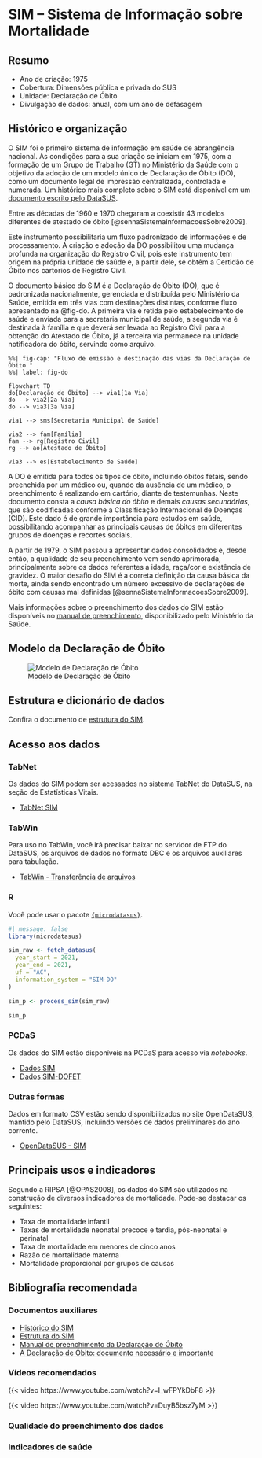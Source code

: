# SIM -- Sistema de Informação sobre Mortalidade

## Resumo

-  Ano de criação: 1975
-  Cobertura: Dimensões pública e privada do SUS
-  Unidade: Declaração de Óbito
-  Divulgação de dados: anual, com um ano de defasagem

## Histórico e organização

O SIM foi o primeiro sistema de informação em saúde de abrangência nacional. As condições para a sua criação se iniciam em 1975, com a formação de um Grupo de Trabalho (GT) no Ministério da Saúde com o objetivo da adoção de um modelo único de Declaração de Óbito (DO), como um documento legal de impressão centralizada, controlada e numerada. Um histórico mais completo sobre o SIM está disponível em um [documento escrito pelo DataSUS](assets/sim/INTRO.pdf).

::::: {.callout}
Entre as décadas de 1960 e 1970 chegaram a coexistir 43 modelos diferentes de atestado de óbito [@sennaSistemaInformacoesSobre2009]. 
:::

Este instrumento possibilitaria um fluxo padronizado de informações e de processamento. A criação e adoção da DO possibilitou uma mudança profunda na organização do Registro Civil, pois este instrumento tem origem na própria unidade de saúde e, a partir dele, se obtêm a Certidão de Óbito nos cartórios de Registro Civil. 

O documento básico do SIM é a Declaração de Óbito (DO), que é padronizada nacionalmente, gerenciada e distribuída pelo Ministério da Saúde, emitida em três vias com destinações distintas, conforme fluxo apresentado na @fig-do. A primeira via é retida pelo estabelecimento de saúde e enviada para a secretaria municipal de saúde, a segunda via é destinada à família e que deverá ser levada ao Registro Civil para a obtenção do Atestado de Óbito, já a terceira via permanece na unidade notificadora do óbito, servindo como arquivo.

```mermaid
%%| fig-cap: "Fluxo de emissão e destinação das vias da Declaração de Óbito "
%%| label: fig-do

flowchart TD
do[Declaração de Óbito] --> via1[1a Via]
do --> via2[2a Via]
do --> via3[3a Via]

via1 --> sms[Secretaria Municipal de Saúde]

via2 --> fam[Família]
fam --> rg[Registro Civil]
rg --> ao[Atestado de Óbito]

via3 --> es[Estabelecimento de Saúde]
```

A DO é emitida para todos os tipos de óbito, incluindo óbitos fetais, sendo preenchida por um médico ou, quando da ausência de um médico, o preenchimento é realizando em cartório, diante de testemunhas. Neste documento consta a *causa básica do óbito* e demais *causas secundárias*, que são codificadas conforme a Classificação Internacional de Doenças (CID). Este dado é de grande importância para estudos em saúde, possibilitando acompanhar as principais causas de óbitos em diferentes grupos de doenças e recortes sociais.

A partir de 1979, o SIM passou a apresentar dados consolidados e, desde então, a qualidade de seu preenchimento vem sendo aprimorada, principalmente sobre os dados referentes a idade, raça/cor e existência de gravidez. O maior desafio do SIM é a correta definição da causa básica da morte, ainda sendo encontrado um número excessivo de declarações de óbito com causas mal definidas [@sennaSistemaInformacoesSobre2009].

Mais informações sobre o preenchimento dos dados do SIM estão disponíveis no [manual de preenchimento](assets/sim/declaracao-obito-manual-instrucoes-preenchimento.pdf), disponibilizado pelo Ministério da Saúde.

## Modelo da Declaração de Óbito

![Modelo de Declaração de Óbito](assets/sim/wiki_modelo_do.jpg){#modelo-do}

## Estrutura e dicionário de dados

Confira o documento de [estrutura do SIM](assets/sim/Estrutura_SIM_para_CD.pdf).

## Acesso aos dados

### TabNet

Os dados do SIM podem ser acessados no sistema TabNet do DataSUS, na seção de Estatísticas Vitais.

-  [TabNet SIM](https://datasus.saude.gov.br/mortalidade-desde-1996-pela-cid-10)

### TabWin

Para uso no TabWin, você irá precisar baixar no servidor de FTP do DataSUS, os arquivos de dados no formato DBC e os arquivos auxiliares para tabulação.

-  [TabWin - Transferência de arquivos](https://datasus.saude.gov.br/transferencia-de-arquivos/)

### R

Você pode usar o pacote [`{microdatasus}`](https://rfsaldanha.github.io/microdatasus/index.html).

```r
#| message: false
library(microdatasus)

sim_raw <- fetch_datasus(
  year_start = 2021,
  year_end = 2021,
  uf = "AC",
  information_system = "SIM-DO"
)

sim_p <- process_sim(sim_raw)

sim_p
```

### PCDaS

Os dados do SIM estão disponíveis na PCDaS para acesso via *notebooks*.

-  [Dados SIM](https://pcdas.icict.fiocruz.br/conjunto-de-dados/sistema-de-informacoes-de-mortalidade-sim/)
-  [Dados SIM-DOFET](https://pcdas.icict.fiocruz.br/conjunto-de-dados/sistema-de-informacao-sobre-mortalidade-declaracao-de-obitos-fetais-sim-dofet/)

### Outras formas

Dados em formato CSV estão sendo disponibilizados no site OpenDataSUS, mantido pelo DataSUS, incluindo versões de dados preliminares do ano corrente.

-  [OpenDataSUS - SIM](https://opendatasus.saude.gov.br/dataset/sim)

## Principais usos e indicadores

Segundo a RIPSA [@OPAS2008], os dados do SIM são utilizados na construção de diversos indicadores de mortalidade. Pode-se destacar os seguintes:

-  Taxa de mortalidade infantil
-  Taxas de mortalidade neonatal precoce e tardia, pós-neonatal e perinatal
-  Taxa de mortalidade em menores de cinco anos
-  Razão de mortalidade materna
-  Mortalidade proporcional por grupos de causas

## Bibliografia recomendada

### Documentos auxiliares

-  [Histórico do SIM](assets/sim/INTRO.pdf)
-  [Estrutura do SIM](assets/sim/Estrutura_SIM_para_CD.pdf)
-  [Manual de preenchimento da Declaração de Óbito](assets/sim/declaracao-obito-manual-instrucoes-preenchimento.pdf)
-  [A Declaração de Óbito: documento necessário e importante](assets/sim/a-declaracao-de-obito-documento-necessario-e-importante.pdf)

### Vídeos recomendados

{{< video https://www.youtube.com/watch?v=I_wFPYkDbF8 >}}

{{< video https://www.youtube.com/watch?v=DuyB5bsz7yM >}}

### Qualidade do preenchimento dos dados

### Indicadores de saúde